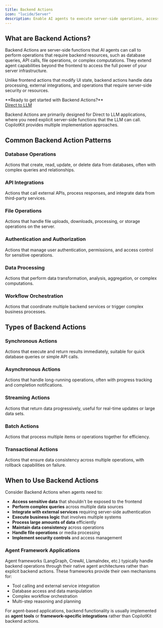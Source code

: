 ```yaml
---
title: Backend Actions
icon: "lucide/Server"
description: Enable AI agents to execute server-side operations, access databases, and integrate with external services.
---
```


## What are Backend Actions?

Backend Actions are server-side functions that AI agents can call to perform operations that require backend resources, such as database queries, API calls, file operations, or complex computations. They extend agent capabilities beyond the frontend to access the full power of your server infrastructure.

Unlike frontend actions that modify UI state, backend actions handle data processing, external integrations, and operations that require server-side security or resources.

<Callout>
**Ready to get started with Backend Actions?**

  <div className="flex items-center gap-6">
    <div className="flex-shrink-0">
      <a 
        href="/direct-to-llm/guides/backend-actions"
        className="flex flex-col items-center gap-1 text-center no-underline group"
      >
        <div className="w-12 h-12 flex items-center justify-center rounded-2xl transition-all duration-200 group-hover:scale-105 bg-gradient-to-b from-green-700 to-green-400 text-green-100">
          <RocketIcon className="w-8 h-8" />
        </div>
        <span className="text-sm font-medium text-zinc-700 dark:text-zinc-300 group-hover:text-black dark:group-hover:text-white transition-colors duration-200">
          Direct to LLM
        </span>
      </a>
    </div>
    <div className="flex-1">
      <p className="text-base leading-relaxed mb-4">
        Backend Actions are primarily designed for Direct to LLM applications, where you need explicit server-side functions that the LLM can call. CopilotKit provides multiple implementation approaches.
      </p>
    </div>
  </div>
</Callout>

<div className="grid grid-cols-1 md:grid-cols-2 gap-8">

<div>

## Common Backend Action Patterns

### **Database Operations**
Actions that create, read, update, or delete data from databases, often with complex queries and relationships.

### **API Integrations**
Actions that call external APIs, process responses, and integrate data from third-party services.

### **File Operations**
Actions that handle file uploads, downloads, processing, or storage operations on the server.

### **Authentication and Authorization**
Actions that manage user authentication, permissions, and access control for sensitive operations.

### **Data Processing**
Actions that perform data transformation, analysis, aggregation, or complex computations.

### **Workflow Orchestration**
Actions that coordinate multiple backend services or trigger complex business processes.

</div>

<div>

## Types of Backend Actions

### **Synchronous Actions**
Actions that execute and return results immediately, suitable for quick database queries or simple API calls.

### **Asynchronous Actions**
Actions that handle long-running operations, often with progress tracking and completion notifications.

### **Streaming Actions**
Actions that return data progressively, useful for real-time updates or large data sets.

### **Batch Actions**
Actions that process multiple items or operations together for efficiency.

### **Transactional Actions**
Actions that ensure data consistency across multiple operations, with rollback capabilities on failure.

</div>

</div>

## When to Use Backend Actions

Consider Backend Actions when agents need to:

- **Access sensitive data** that shouldn't be exposed to the frontend
- **Perform complex queries** across multiple data sources
- **Integrate with external services** requiring server-side authentication
- **Execute business logic** that involves multiple systems
- **Process large amounts of data** efficiently
- **Maintain data consistency** across operations
- **Handle file operations** or media processing
- **Implement security controls** and access management

### **Agent Framework Applications**

Agent frameworks (LangGraph, CrewAI, LlamaIndex, etc.) typically handle backend operations through their native agent architectures rather than explicit backend actions. These frameworks provide their own mechanisms for:

- Tool calling and external service integration
- Database access and data manipulation  
- Complex workflow orchestration
- Multi-step reasoning and planning

For agent-based applications, backend functionality is usually implemented as **agent tools** or **framework-specific integrations** rather than CopilotKit backend actions. 